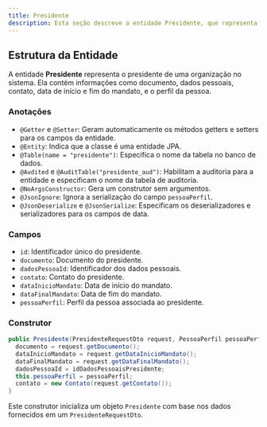 ```yaml
---
title: Presidente
description: Esta seção descreve a entidade Presidente, que representa o presidente de uma organização no sistema.
---
```


## Estrutura da Entidade

A entidade **Presidente** representa o presidente de uma organização no sistema. Ela contém informações como documento, dados pessoais, contato, data de início e fim do mandato, e o perfil da pessoa.

### Anotações

- `@Getter` e `@Setter`: Geram automaticamente os métodos getters e setters para os campos da entidade.
- `@Entity`: Indica que a classe é uma entidade JPA.
- `@Table(name = "presidente")`: Especifica o nome da tabela no banco de dados.
- `@Audited` e `@AuditTable("presidente_aud")`: Habilitam a auditoria para a entidade e especificam o nome da tabela de auditoria.
- `@NoArgsConstructor`: Gera um construtor sem argumentos.
- `@JsonIgnore`: Ignora a serialização do campo `pessoaPerfil`.
- `@JsonDeserialize` e `@JsonSerialize`: Especificam os deserializadores e serializadores para os campos de data.

### Campos

- `id`: Identificador único do presidente.
- `documento`: Documento do presidente.
- `dadosPessoaId`: Identificador dos dados pessoais.
- `contato`: Contato do presidente.
- `dataInicioMandato`: Data de início do mandato.
- `dataFinalMandato`: Data de fim do mandato.
- `pessoaPerfil`: Perfil da pessoa associada ao presidente.

### Construtor

```java
public Presidente(PresidenteRequestDto request, PessoaPerfil pessoaPerfil, UUID idDadosPessoaisPresidente) {
  documento = request.getDocumento();
  dataInicioMandato = request.getDataInicioMandato();
  dataFinalMandato = request.getDataFinalMandato();
  dadosPessoaId = idDadosPessoaisPresidente;
  this.pessoaPerfil = pessoaPerfil;
  contato = new Contato(request.getContato());
}
```

Este construtor inicializa um objeto `Presidente` com base nos dados fornecidos em um `PresidenteRequestDto`.
